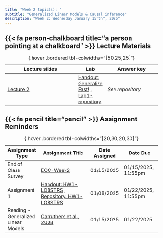 ```yaml
---
title: "Week 2 topic(s): "
subtitle: "Generalized Linear Models & Causal inference"
description: "Week 2: Wednesday January 15^th^, 2025"
---
```



## {{< fa person-chalkboard title="a person pointing at a chalkboard" >}} Lecture Materials {#lecture-materials}

| Lecture slides | Lab |  Answer key |
|----------------|------|------------|
| [Lecture 2](https://drive.google.com/file/d/1DpBNJflvGEBtA3gKllV7wTPu8kYFLjpb/view?usp=sharing){target="_blank"} | [Handout: Generalize Fast!](https://garberadamc.github.io/project-site/Lab1-Generalize-Fast){target="_blank"} ,  [Lab1-repository](https://github.com/garberadamc/Lab1-EDS241-Buntaine24){target="_blank"} | *See repository* |

: {.hover .bordered tbl-colwidths="[50,25,25]"} 


## {{< fa pencil title="pencil" >}} Assignment Reminders {#assignment-reminders}

| Assignment Type | Assignment Title                              | Date Assigned  | Date Due                   |
|-----------------|-----------------------------------------------|----------------|----------------------------|
| End of Class Survey | [EOC-Week2](https://forms.gle/B6GYuFRVsmX4Ex1t5){target="_blank"} | 01/15/2025 | 01/15/2025, 11:55pm |
| Assignment 1 | [Handout: HW1-LOBSTRS](https://garberadamc.github.io/project-site/hw1-lobstrs-eds241){target="_blank"} , [Repository: HW1-LOBSTRS](https://github.com/garberadamc/HW1-LOBSTRS-EDS241.git){target="_blank"} | 01/08/2025 | 01/22/2025, 11:55pm |
| Reading - Generalized Linear Models  | [Carruthers et al., 2008](https://drive.google.com/file/d/1msSVHclxUO-zMbZTLHqksvDel9m51h0R/view?usp=drive_link){target="_blank"} | 01/15/2025 | 01/22/2025 |

: {.hover .bordered tbl-colwidths="[20,30,20,30]"} 
